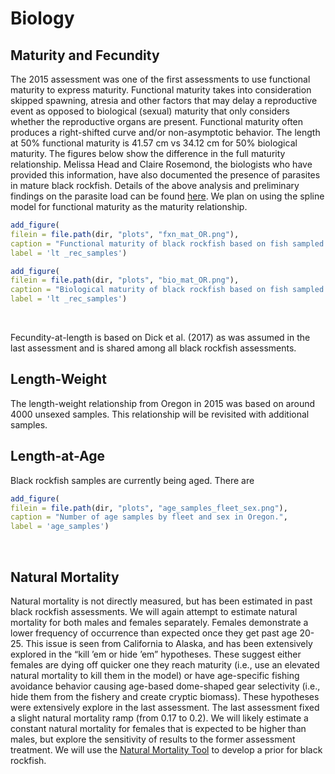 

# Biology

## Maturity and Fecundity

The 2015 assessment was one of the first assessments to use functional maturity to express maturity. Functional maturity takes into consideration skipped spawning, atresia and other factors that may delay a reproductive event as opposed to biological (sexual) maturity that only considers whether the reproductive organs are present. Functional maturity often produces a right-shifted curve and/or non-asymptotic behavior. The length at 50% functional maturity is 41.57 cm vs 34.12 cm for 50% biological maturity. The figures below show the difference in the full maturity relationship. Melissa Head and Claire Rosemond, the biologists who have provided this information, have also documented the presence of parasites in mature black rockfish. Details of the above analysis and preliminary findings on the parasite load can be found [here](https://github.com/shcaba/Sebastes_melanops_OR/blob/main/docs/Pre_assessment/plots/Black_Rockfish_prelimiary_maturity_analysis.pdf). We plan on using the spline model for functional maturity as the maturity relationship.

```r
add_figure(
filein = file.path(dir, "plots", "fxn_mat_OR.png"), 
caption = "Functional maturity of black rockfish based on fish sampled in Oregon from 2014-2021.",
label = 'lt _rec_samples')

```

```r
add_figure(
filein = file.path(dir, "plots", "bio_mat_OR.png"), 
caption = "Biological maturity of black rockfish based on fish sampled in Oregon from 2014-2021.",
label = 'lt _rec_samples')

```
\

Fecundity-at-length is based on Dick et al. (2017) as was assumed in the last assessment and is shared among all black rockfish assessments.

## Length-Weight

The length-weight relationship from Oregon in 2015 was based on around 4000 unsexed samples. This relationship will be revisited with additional samples.


## Length-at-Age

Black rockfish samples are currently being aged. There are 

```r
add_figure(
filein = file.path(dir, "plots", "age_samples_fleet_sex.png"), 
caption = "Number of age samples by fleet and sex in Oregon.",
label = 'age_samples')

```
\

## Natural Mortality

Natural mortality is not directly measured, but has been estimated in past black rockfish assessments. We will again attempt to estimate natural mortality for both males and females separately. Females demonstrate a lower frequency of occurrence than expected once they get past age 20-25. This issue is seen from California to Alaska, and has been extensively explored in the "kill 'em or hide 'em" hypotheses. These suggest either females are dying off quicker one they reach maturity (i.e., use an elevated natural mortality to kill them in the model) or have age-specific fishing avoidance behavior causing age-based dome-shaped gear selectivity (i.e., hide them from the fishery and create cryptic biomass). These hypotheses were extensively explore in the last assessment. The last assessment fixed a slight natural mortality ramp (from 0.17 to 0.2). We will likely estimate a constant natural mortality for females that is expected to be higher than males, but explore the sensitivity of results to the former assessment treatment. We will use the [Natural Mortality Tool](https://connect.fisheries.noaa.gov/natural-mortality-tool/) to develop a prior for black rockfish.  


